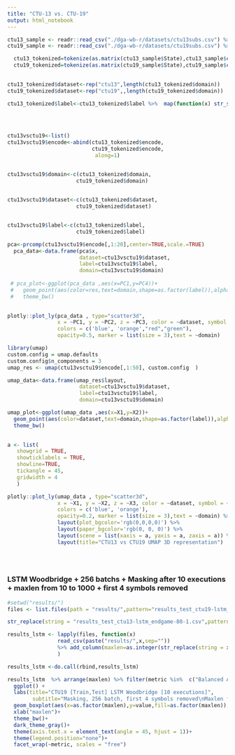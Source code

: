 ```yaml
---
title: "CTU-13 vs. CTU-19"
output: html_notebook
---
```



```r
ctu13_sample <- readr::read_csv("./dga-wb-r/datasets/ctu13subs.csv") %>% sample_n(1000)
ctu19_sample <- readr::read_csv("./dga-wb-r/datasets/ctu19subs.csv") %>% sample_n(1000)
```

```r


  ctu13_tokenized=tokenize(as.matrix(ctu13_sample$State),ctu13_sample$class,maxlen = 100)
  ctu19_tokenized=tokenize(as.matrix(ctu19_sample$State),ctu19_sample$class,maxlen = 100)
 
```
```r
ctu13_tokenized$dataset<-rep("ctu13",length(ctu13_tokenized$domain))
ctu19_tokenized$dataset<-rep("ctu19",,length(ctu19_tokenized$domain))

ctu13_tokenized$label<-ctu13_tokenized$label %>%  map(function(x) str_split(x,"-")[[1]][1] %>% unlist()) %>% unlist()
  

  
  
ctu13vsctu19<-list()
ctu13vsctu19$encode<-abind(ctu13_tokenized$encode,
                           ctu19_tokenized$encode,
                            along=1)


ctu13vsctu19$domain<-c(ctu13_tokenized$domain,
                      ctu19_tokenized$domain)
  

ctu13vsctu19$dataset<-c(ctu13_tokenized$dataset,
                      ctu19_tokenized$dataset)


ctu13vsctu19$label<-c(ctu13_tokenized$label,
                      ctu19_tokenized$label)

```

```r
pca<-prcomp(ctu13vsctu19$encode[,1:20],center=TRUE,scale.=TRUE)
  pca_data<-data.frame(pca$x,
                       dataset=ctu13vsctu19$dataset,
                       label=ctu13vsctu19$label,
                       domain=ctu13vsctu19$domain)
  
 # pca_plot<-ggplot(pca_data ,aes(x=PC1,y=PC4))+
 #   geom_point(aes(color=res,text=domain,shape=as.factor(label)),alpha=0.5)+
 #   theme_bw()
  

plotly::plot_ly(pca_data , type="scatter3d", 
                x = ~PC1, y = ~PC2, z = ~PC3, color = ~dataset, symbol = ~label,
                colors = c('blue', 'orange',"red","green"), 
                opacity=0.5, marker = list(size = 3),text = ~domain) 
```
```r
library(umap)
custom.config = umap.defaults
custom.config$n_components = 3
umap_res <- umap(ctu13vsctu19$encode[,1:50], custom.config  )

umap_data<-data.frame(umap_res$layout,
                       dataset=ctu13vsctu19$dataset,
                       label=ctu13vsctu19$label,
                       domain=ctu13vsctu19$domain)

umap_plot<-ggplot(umap_data ,aes(x=X1,y=X2))+
  geom_point(aes(color=dataset,text=domain,shape=as.factor(label)),alpha=0.1)+
  theme_bw()
  

a <- list(
   showgrid = TRUE,
   showticklabels = TRUE,
   showline=TRUE,
   tickangle = 45,
   gridwidth = 4
   )

plotly::plot_ly(umap_data , type="scatter3d", 
                x = ~X1, y = ~X2, z = ~X3, color = ~dataset, symbol = ~label,
                colors = c('blue', 'orange'), 
                opacity=0.2, marker = list(size = 3),text = ~domain) %>% 
                layout(plot_bgcolor='rgb(0,0,0,0)') %>%
                layout(paper_bgcolor='rgb(0, 0, 0)') %>% 
                layout(scene = list(xaxis = a, yaxis = a, zaxis = a)) %>%
                layout(title="CTU13 vs CTU19 UMAP 3D representation")
  
  



```

### LSTM Woodbridge + 256 batchs + Masking after 10 executions + maxlen from 10 to 1000 + first 4 symbols removed

```r

#setwd("results/")
files <- list.files(path = "results/",pattern="results_test_ctu19-lstm_endgame-\\d+")

str_replace(string = "results_test_ctu13-lstm_endgame-80-1.csv",pattern = ".*-([0-9]+)-[0-9]+.csv","\\1")

results_lstm <- lapply(files, function(x) 
                read_csv(paste("results/",x,sep=""))   
                %>% add_column(maxlen=as.integer(str_replace(string = x ,pattern = ".*-([0-9]+)-[0-9]+.csv","\\1") ))
                )

results_lstm <-do.call(rbind,results_lstm)

results_lstm  %>% arrange(maxlen) %>% filter(metric %in%  c("Balanced Accuracy","F1","Precision","Sensitivity","Specificity")) %>%
  ggplot() +
  labs(title="CTU19 [Train,Test] LSTM Woodbridge [10 executions]",
        subtitle="Masking, 256 batch, first 4 symbols removed\nMaxlen from 10 to 1000 ")+
  geom_boxplot(aes(x=as.factor(maxlen),y=value,fill=as.factor(maxlen)),color='black')+
  xlab("maxlen")+
  theme_bw()+
  dark_theme_gray()+
  theme(axis.text.x = element_text(angle = 45, hjust = 1))+
  theme(legend.position="none")+
  facet_wrap(~metric, scales = "free")
```

